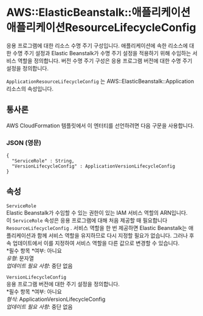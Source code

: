 # AWS::ElasticBeanstalk::애플리케이션 애플리케이션ResourceLifecycleConfig

응용 프로그램에 대한 리소스 수명 주기 구성입니다. 애플리케이션에 속한 리소스에 대한 수명 주기 설정과 Elastic Beanstalk가 수명 주기 설정을 적용하기 위해 수임하는 서비스 역할을 정의합니다. 버전 수명 주기 구성은 응용 프로그램 버전에 대한 수명 주기 설정을 정의합니다.

`ApplicationResourceLifecycleConfig` 는 AWS::ElasticBeanstalk::Application 리소스의 속성입니다.

## 통사론

AWS CloudFormation 템플릿에서 이 엔터티를 선언하려면 다음 구문을 사용합니다.

### JSON (영문)

```
{
  "ServiceRole" : String,
  "VersionLifecycleConfig" : ApplicationVersionLifecycleConfig
}
```

## 속성

`ServiceRole`  
Elastic Beanstalk가 수임할 수 있는 권한이 있는 IAM 서비스 역할의 ARN입니다.  
이 `ServiceRole` 속성은 응용 프로그램에 대해 처음 제공할 때 필요합니다 `ResourceLifecycleConfig` . 서비스 역할을 한 번 제공하면 Elastic Beanstalk는 애플리케이션과 함께 서비스 역할을 유지하므로 다시 지정할 필요가 없습니다. 그러나 후속 업데이트에서 이를 지정하여 서비스 역할을 다른 값으로 변경할 수 있습니다.  
*필수 항목 *여부: 아니요  
_유형_: 문자열  
_업데이트 필요 사항_: 중단 없음

`VersionLifecycleConfig`  
응용 프로그램 버전에 대한 주기 설정을 정의합니다.  
*필수 항목 *여부: 아니요  
_형식_: ApplicationVersionLifecycleConfig  
_업데이트 필요 사항_: 중단 없음
